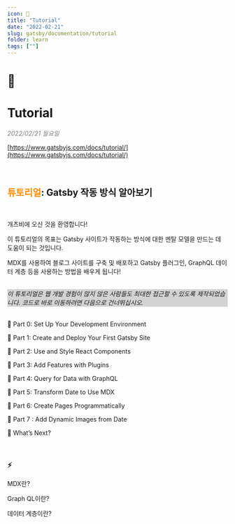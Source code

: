 ```yaml
---
icon: 📘
title: "Tutorial"
date: "2022-02-21"
slug: gatsby/documentation/tutorial
folder: learn
tags: [""]
---
```


# 📘
# Tutorial

<div style="color:gray; font-style:italic;">2022/02/21 월요일</div>

[https://www.gatsbyjs.com/docs/tutorial/](https://www.gatsbyjs.com/docs/tutorial/)

<br />

<h2><span style="color: darkorange;">튜토리얼</span>: Gatsby 작동 방식 알아보기 </h2>

<br />

개츠비에 오신 것을 환영합니다!

이 튜토리얼의 목표는 Gatsby 사이트가 작동하는 방식에 대한 멘탈 모델을 만드는 데 도움이 되는 것입니다.

MDX를 사용하여 블로그 사이트를 구축 및 배포하고 Gatsby 플러그인, GraphQL 데이터 계층 등을 사용하는 방법을 배우게 됩니다!

<br />

<div style="background-color:lightgray; font-style:italic;">이 튜토리얼은 웹 개발 경험이 많지 않은 사람들도 최대한 접근할 수 있도록 제작되었습니다. 코드로 바로 이동하려면 다음으로 건너뛰십시오.</div>

<br />

📙 Part 0: Set Up Your Development Environment

📙 Part 1: Create and Deploy Your First Gatsby Site

📙 Part 2: Use and Style React Components

📙 Part 3: Add Features with Plugins

📙 Part 4: Query for Data with GraphQL

📙 Part 5: Transform Date to Use MDX

📙 Part 6: Create Pages Programmatically

📙 Part 7 : Add Dynamic Images from Date

📙 What’s Next?

<br />

### ⚡️

MDX란?

Graph QL이란?

데이터 계층이란?
